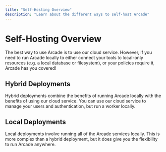 ```yaml
---
title: "Self-Hosting Overview"
description: "Learn about the different ways to self-host Arcade"
---
```


# Self-Hosting Overview

The best way to use Arcade is to use our cloud service.  However, if you need to run Arcade locally to either connect your tools to local-only resources (e.g. a local database or filesystem), or your policies require it, Arcade has you covered!

## Hybrid Deployments

Hybrid deployments combine the benefits of running Arcade locally with the benefits of using our cloud service.  You can use our cloud service to manage your users and authentication, but run a worker locally.

## Local Deployments

Local deployments involve running all of the Arcade services locally.  This is more complex than a hybrid deployment, but it does give you the flexibility to run Arcade anywhere.